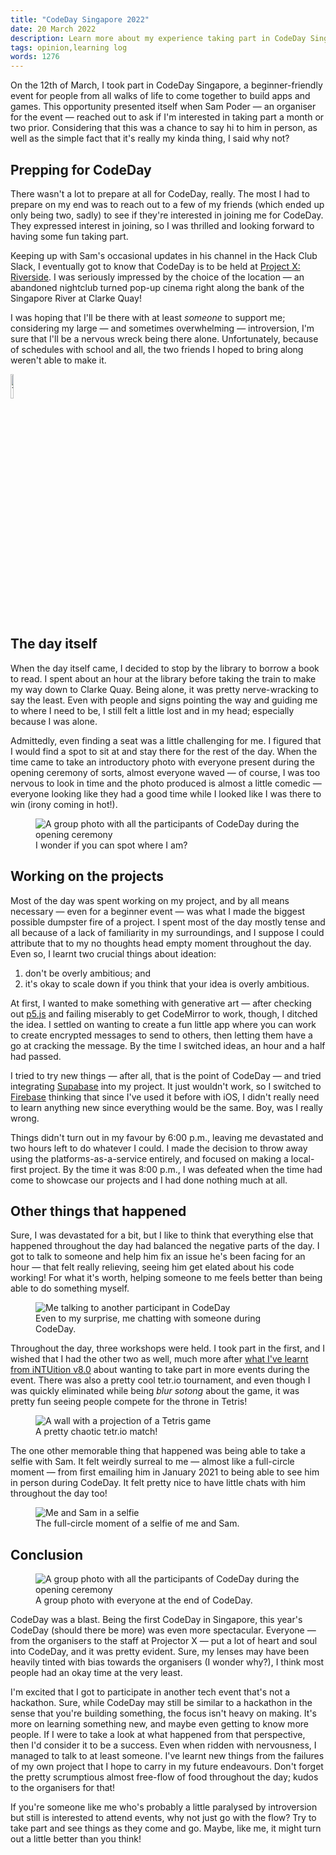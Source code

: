```yaml
---
title: "CodeDay Singapore 2022"
date: 20 March 2022
description: Learn more about my experience taking part in CodeDay Singapore 2022.
tags: opinion,learning log
words: 1276
---
```


On the 12th of March, I took part in CodeDay Singapore, a beginner-friendly event for people from all walks of life to come together to build apps and games. This opportunity presented itself when Sam Poder — an organiser for the event — reached out to ask if I'm interested in taking part a month or two prior. Considering that this was a chance to say hi to him in person, as well as the simple fact that it's really my kinda thing, I said why not?

## Prepping for CodeDay

There wasn't a lot to prepare at all for CodeDay, really. The most I had to prepare on my end was to reach out to a few of my friends (which ended up only being two, sadly) to see if they're interested in joining me for CodeDay. They expressed interest in joining, so I was thrilled and looking forward to having some fun taking part.

Keeping up with Sam's occasional updates in his channel in the Hack Club Slack, I eventually got to know that CodeDay is to be held at [Project X: Riverside](https://theprojector.sg/riverside-point/). I was seriously impressed by the choice of the location — an abandoned nightclub turned pop-up cinema right along the bank of the Singapore River at Clarke Quay!

I was hoping that I'll be there with at least _someone_ to support me; considering my large — and sometimes overwhelming — introversion, I'm sure that I'll be a nervous wreck being there alone. Unfortunately, because of schedules with school and all, the two friends I hoped to bring along weren't able to make it.

<img
  src="images/codeday-singapore-2022/001.jpg"
  width="10%"
  alt="This is fine"
/>

## The day itself

When the day itself came, I decided to stop by the library to borrow a book to read. I spent about an hour at the library before taking the train to make my way down to Clarke Quay. Being alone, it was pretty nerve-wracking to say the least. Even with people and signs pointing the way and guiding me to where I need to be, I still felt a little lost and in my head; especially because I was alone.

Admittedly, even finding a seat was a little challenging for me. I figured that I would find a spot to sit at and stay there for the rest of the day. When the time came to take an introductory photo with everyone present during the opening ceremony of sorts, almost everyone waved — of course, I was too nervous to look in time and the photo produced is almost a little comedic — everyone looking like they had a good time while I looked like I was there to win (irony coming in hot!).

<figure>
  <img
    src="images/codeday-singapore-2022/002.jpg"
    alt="A group photo with all the participants of CodeDay during the opening ceremony"
  />
  <figcaption>I wonder if you can spot where I am?</figcaption>
</figure>

## Working on the projects

Most of the day was spent working on my project, and by all means necessary — even for a beginner event — was what I made the biggest possible dumpster fire of a project. I spent most of the day mostly tense and all because of a lack of familiarity in my surroundings, and I suppose I could attribute that to my no thoughts head empty moment throughout the day. Even so, I learnt two crucial things about ideation:

1. don't be overly ambitious; and
2. it's okay to scale down if you think that your idea is overly ambitious.

At first, I wanted to make something with generative art — after checking out [p5.js](https://p5js.org/) and failing miserably to get CodeMirror to work, though, I ditched the idea. I settled on wanting to create a fun little app where you can work to create encrypted messages to send to others, then letting them have a go at cracking the message. By the time I switched ideas, an hour and a half had passed.

I tried to try new things — after all, that is the point of CodeDay — and tried integrating [Supabase](https://supabase.com) into my project. It just wouldn't work, so I switched to [Firebase](https://firebase.google.com) thinking that since I've used it before with iOS, I didn't really need to learn anything new since everything would be the same. Boy, was I really wrong.

Things didn't turn out in my favour by 6:00 p.m., leaving me devastated and two hours left to do whatever I could. I made the decision to throw away using the platforms-as-a-service entirely, and focused on making a local-first project. By the time it was 8:00 p.m., I was defeated when the time had come to showcase our projects and I had done nothing much at all.

## Other things that happened

Sure, I was devastated for a bit, but I like to think that everything else that happened throughout the day had balanced the negative parts of the day. I got to talk to someone and help him fix an issue he's been facing for an hour — that felt really relieving, seeing him get elated about his code working! For what it's worth, helping someone to me feels better than being able to do something myself.

<figure>
  <img
    src="images/codeday-singapore-2022/003.jpg"
    alt="Me talking to another participant in CodeDay"
  />
  <figcaption>
    Even to my surprise, me chatting with someone during CodeDay.
  </figcaption>
</figure>

Throughout the day, three workshops were held. I took part in the first, and I wished that I had the other two as well, much more after [what I've learnt from iNTUition v8.0](https://blog.arash.codes/taking-part-in-intuition-v8.0) about wanting to take part in more events during the event. There was also a pretty cool tetr.io tournament, and even though I was quickly eliminated while being _blur sotong_ about the game, it was pretty fun seeing people compete for the throne in Tetris!

<figure>
  <img
    src="images/codeday-singapore-2022/004.jpg"
    alt="A wall with a projection of a Tetris game"
  />
  <figcaption>A pretty chaotic tetr.io match!</figcaption>
</figure>

The one other memorable thing that happened was being able to take a selfie with Sam. It felt weirdly surreal to me — almost like a full-circle moment — from first emailing him in January 2021 to being able to see him in person during CodeDay. It felt pretty nice to have little chats with him throughout the day too!

<figure>
  <img
    src="images/codeday-singapore-2022/005.jpg"
    alt="Me and Sam in a selfie"
  />
  <figcaption>The full-circle moment of a selfie of me and Sam.</figcaption>
</figure>

## Conclusion

<figure>
  <img
    src="images/codeday-singapore-2022/006.jpg"
    alt="A group photo with all the participants of CodeDay during the opening ceremony"
  />
  <figcaption>A group photo with everyone at the end of CodeDay.</figcaption>
</figure>

CodeDay was a blast. Being the first CodeDay in Singapore, this year's CodeDay (should there be more) was even more spectacular. Everyone — from the organisers to the staff at Projector X — put a lot of heart and soul into CodeDay, and it was pretty evident. Sure, my lenses may have been heavily tinted with bias towards the organisers (I wonder why?), I think most people had an okay time at the very least.

I'm excited that I got to participate in another tech event that's not a hackathon. Sure, while CodeDay may still be similar to a hackathon in the sense that you're building something, the focus isn't heavy on making. It's more on learning something new, and maybe even getting to know more people. If I were to take a look at what happened from that perspective, then I'd consider it to be a success. Even when ridden with nervousness, I managed to talk to at least someone. I've learnt new things from the failures of my own project that I hope to carry in my future endeavours. Don't forget the pretty scrumptious almost free-flow of food throughout the day; kudos to the organisers for that!

If you're someone like me who's probably a little paralysed by introversion but still is interested to attend events, why not just go with the flow? Try to take part and see things as they come and go. Maybe, like me, it might turn out a little better than you think!
